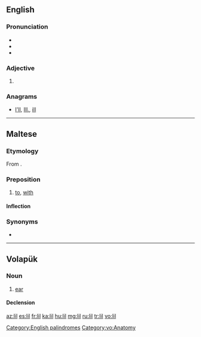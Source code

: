 {{also|li'l|li-l|lil'|lil-}}
==English==

===Pronunciation===
* {{IPA|/lɪl/}}
* {{rhymes|ɪl}}
* {{homophones|Lil}}

===Adjective===
{{infl|en|adjective}}

# {{alternative form of|[[li'l]]}}

===Anagrams===
* [[I'll#English|I'll]], [[Ill.#English|Ill.]], [[ill#English|ill]]

[[Category:English palindromes]]

----
==Maltese==
===Etymology===
From {{etyl|ar|mt}} {{term|ل|لِ|tr=li|sc=Arab|lang=ar}}.

===Preposition===
{{infl|mt|preposition}}

# [[to]], [[with]]

====Inflection====
{{mt-prep-inflection|lil|lil|c|base=li}}

===Synonyms===
* {{l|mt|għand}}

----

==Volapük==

===Noun===
{{vo-noun}}

# [[ear]]

====Declension====
{{vo-decl-noun}}

[[Category:vo:Anatomy]]

[[az:lil]]
[[es:lil]]
[[fr:lil]]
[[ka:lil]]
[[hu:lil]]
[[mg:lil]]
[[ru:lil]]
[[tr:lil]]
[[vo:lil]]